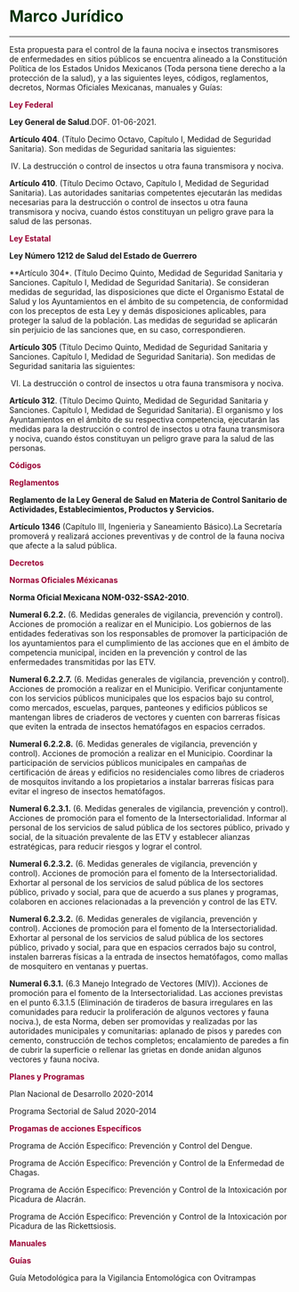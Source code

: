 # **<span style="color:#003300;"> Marco Jurídico</span>** {#marco-juridico}

---

Esta propuesta para el control de la fauna nociva e insectos transmisores de enfermedades en sitios públicos se encuentra alineado a la Constitución Política de los Estados Unidos Mexicanos (Toda persona tiene derecho a la protección de la salud), y a las siguientes leyes, códigos, reglamentos, decretos, Normas Oficiales Mexicanas, manuales y Guías:


**<span style="color:#990033;">Ley Federal</span>**

**Ley General de Salud**.DOF. 01-06-2021.

**Artículo 404**. (Título Decimo Octavo, Capítulo I, Medidad de Seguridad Sanitaria). Son medidas de Seguridad sanitaria las siguientes:

IV. La destrucción o control de insectos u otra fauna transmisora y nociva.

**Artículo 410**. (Título Decimo Octavo, Capítulo I, Medidad de Seguridad Sanitaria). Las autoridades sanitarias competentes ejecutarán las medidas necesarias para la destrucción o control de insectos u otra fauna transmisora y nociva, cuando éstos constituyan un peligro grave para la salud de las personas.


**<span style="color:#990033;">Ley Estatal</span>**

**Ley Número 1212 de Salud del Estado de Guerrero**


**Artículo 304*. (Título Decimo Quinto, Medidad de Seguridad Sanitaria y Sanciones. Capítulo I, Medidad de Seguridad Sanitaria). Se consideran medidas de seguridad, las disposiciones que dicte el Organismo Estatal de Salud y los Ayuntamientos en el ámbito de su competencia, de conformidad con los preceptos de esta Ley y demás disposiciones aplicables, para proteger la salud de la población. Las medidas de seguridad se aplicarán sin perjuicio de las sanciones que, en su caso, correspondieren.


**Artículo 305** (Título Decimo Quinto, Medidad de Seguridad Sanitaria y Sanciones. Capítulo I, Medidad de Seguridad Sanitaria). Son medidas de Seguridad sanitaria las siguientes:

VI. La destrucción o control de insectos u otra fauna transmisora y nociva.


**Artículo 312**. (Título Decimo Quinto, Medidad de Seguridad Sanitaria y Sanciones. Capítulo I, Medidad de Seguridad Sanitaria). El organismo y los Ayuntamientos en el ámbito de su respectiva competencia, ejecutarán las medidas para la destrucción o control de insectos u otra fauna transmisora y nociva, cuando éstos constituyan un peligro grave para la salud de las personas.

**<span style="color:#990033;">Códigos</span>**


**<span style="color:#990033;">Reglamentos</span>**

**Reglamento de la Ley General de Salud en Materia de Control Sanitario de Actividades, Establecimientos, Productos y Servicios.**

**Artículo 1346** (Capítulo III, Ingenieria y Saneamiento Básico).La Secretaría promoverá y realizará acciones preventivas y de control de la fauna nociva que afecte a la salud pública.


**<span style="color:#990033;">Decretos</span>**


**<span style="color:#990033;">Normas Oficiales Méxicanas</span>**

**Norma Oficial Mexicana NOM-032-SSA2-2010**. 


**Numeral 6.2.2.** (6. Medidas generales de vigilancia, prevención y control). Acciones de promoción a realizar en el Municipio. Los gobiernos de las entidades federativas son los responsables de promover la participación de los ayuntamientos para el cumplimiento de las acciones que en el ámbito de competencia municipal, inciden en la prevención y control de las enfermedades transmitidas por las ETV.

**Numeral 6.2.2.7.** (6. Medidas generales de vigilancia, prevención y control). Acciones de promoción a realizar en el Municipio. Verificar conjuntamente con los servicios públicos municipales que los espacios bajo su control, como mercados, escuelas, parques, panteones y edificios públicos se mantengan libres de criaderos de vectores y cuenten con barreras físicas que eviten la entrada de insectos hematófagos en espacios cerrados.

**Numeral 6.2.2.8.** (6. Medidas generales de vigilancia, prevención y control). Acciones de promoción a realizar en el Municipio. Coordinar la participación de servicios públicos municipales en campañas de certificación de áreas y edificios no residenciales como libres de criaderos de mosquitos invitando a los propietarios a instalar barreras físicas para evitar el ingreso de insectos hematófagos.

**Numeral 6.2.3.1.** (6. Medidas generales de vigilancia, prevención y control). Acciones de promoción para el fomento de la Intersectorialidad. Informar al personal de los servicios de salud pública de los sectores público, privado y social, de la situación prevalente de las ETV y establecer alianzas estratégicas, para reducir riesgos y lograr el control.

**Numeral 6.2.3.2.** (6. Medidas generales de vigilancia, prevención y control). Acciones de promoción para el fomento de la Intersectorialidad. Exhortar al personal de los servicios de salud pública de los sectores público, privado y social, para que de acuerdo a sus planes y programas, colaboren en acciones relacionadas a la prevención y control de las ETV.

**Numeral 6.2.3.2.** (6. Medidas generales de vigilancia, prevención y control). Acciones de promoción para el fomento de la Intersectorialidad. Exhortar al personal de los servicios de salud pública de los sectores público, privado y social, para que en espacios cerrados bajo su control, instalen barreras físicas a la entrada de insectos hematófagos, como mallas de mosquitero en ventanas y puertas.

**Numeral 6.3.1.** (6.3 Manejo Integrado de Vectores (MIV)). Acciones de promoción para el fomento de la Intersectorialidad. Las acciones previstas en el punto 6.3.1.5 (Eliminación de tiraderos de basura irregulares en las comunidades para reducir la proliferación de algunos vectores y fauna nociva.), de esta Norma, deben ser promovidas y realizadas por las autoridades municipales y comunitarias: aplanado de pisos y paredes con cemento, construcción de techos completos; encalamiento de paredes a fin de cubrir la superficie o rellenar las grietas en donde anidan algunos vectores y fauna nociva.




**<span style="color:#990033;">Planes y Programas</span>**

Plan Nacional de Desarrollo 2020-2014

Programa Sectorial de Salud 2020-2014


**<span style="color:#990033;">Progamas de acciones Específicos</span>**

Programa de Acción Específico: Prevención y Control del Dengue.

Programa de Acción Específico: Prevención y Control de la Enfermedad de Chagas.

Programa de Acción Específico: Prevención y Control de la Intoxicación por Picadura de Alacrán.

Programa de Acción Específico: Prevención y Control de la Intoxicación por Picadura de las Rickettsiosis.



**<span style="color:#990033;">Manuales</span>**


**<span style="color:#990033;">Guías</span>**

Guía Metodológica para la Vigilancia Entomológica con Ovitrampas
